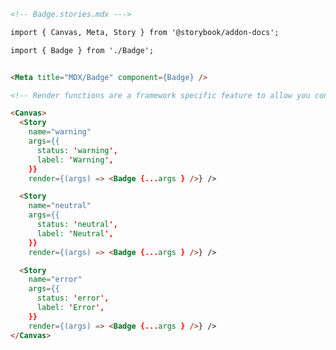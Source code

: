 ```md
<!-- Badge.stories.mdx --->

import { Canvas, Meta, Story } from '@storybook/addon-docs';

import { Badge } from './Badge';


<Meta title="MDX/Badge" component={Badge} />

<!-- Render functions are a framework specific feature to allow you control on how the component renders -->

<Canvas>
  <Story 
    name="warning"
    args={{
      status: 'warning', 
      label: 'Warning',
    }}
    render={(args) => <Badge {...args } />} />

  <Story 
    name="neutral"
    args={{
      status: 'neutral', 
      label: 'Neutral',
    }}
    render={(args) => <Badge {...args } />} />

  <Story 
    name="error"
    args={{
      status: 'error', 
      label: 'Error',
    }}
    render={(args) => <Badge {...args } />} />
</Canvas>
```